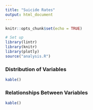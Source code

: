 ```yaml
---
title: "Suicide Rates"
output: html_document
---
```


```r
knitr::opts_chunk$set(echo = TRUE)

# Set up
library(lintr)
library(knitr)
library(plotly)
source("analysis.R")
```


### Distribution of Variables

```r
kable()
```


### Relationships Between Variables

```r
kable()
```


